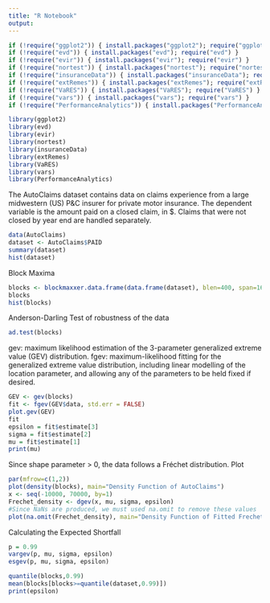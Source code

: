 ---
title: "R Notebook"
output: 
--- 

```{r}
if (!require("ggplot2")) { install.packages("ggplot2"); require("ggplot2") }
if (!require("evd")) { install.packages("evd"); require("evd") }
if (!require("evir")) { install.packages("evir"); require("evir") }
if (!require("nortest")) { install.packages("nortest"); require("nortest") }
if (!require("insuranceData")) { install.packages("insuranceData"); require("insuranceData") }
if (!require("extRemes")) { install.packages("extRemes"); require("extRemes") }
if (!require("VaRES")) { install.packages("VaRES"); require("VaRES") }
if (!require("vars")) { install.packages("vars"); require("vars") }
if (!require("PerformanceAnalytics")) { install.packages("PerformanceAnalytics"); require("PerformanceAnalytics") }
```


```{r}
library(ggplot2)
library(evd)
library(evir)
library(nortest)
library(insuranceData)
library(extRemes)
library(VaRES)
library(vars)
library(PerformanceAnalytics)
```

The AutoClaims dataset contains data on claims experience from a large midwestern (US) P&C insurer for private motor insurance. The dependent variable is the amount paid on a closed claim, in $. Claims that were not closed by year end are handled separately.

```{r}
data(AutoClaims)
dataset <- AutoClaims$PAID
summary(dataset)
hist(dataset)
```
Block Maxima
```{r}
blocks <- blockmaxxer.data.frame(data.frame(dataset), blen=400, span=16)
blocks
hist(blocks)
```

Anderson-Darling Test of robustness of the data

```{r}
ad.test(blocks)
```
gev: maximum likelihood estimation of the 3-parameter generalized extreme value (GEV) distribution. 
fgev: maximum-likelihood fitting for the generalized extreme value distribution, including linear modelling of the location parameter, and allowing any of the parameters to be held fixed if desired.
```{r}
GEV <- gev(blocks)
fit <- fgev(GEV$data, std.err = FALSE)
plot.gev(GEV)
fit
epsilon = fit$estimate[3]
sigma = fit$estimate[2]
mu = fit$estimate[1]
print(mu)
```

Since shape parameter > 0, the data follows a Fréchet distribution.
Plot
```{r}
par(mfrow=c(1,2))
plot(density(blocks), main="Density Function of AutoClaims")
x <- seq(-10000, 70000, by=1)
Frechet_density <- dgev(x, mu, sigma, epsilon)
#Since NaNs are produced, we must used na.omit to remove these values
plot(na.omit(Frechet_density), main="Density Function of Fitted Frechet")
```


Calculating the Expected Shortfall
```{r}
p = 0.99
vargev(p, mu, sigma, epsilon)
esgev(p, mu, sigma, epsilon)
```
```{r}
quantile(blocks,0.99)
mean(blocks[blocks>=quantile(dataset,0.99)])
print(epsilon)
```
